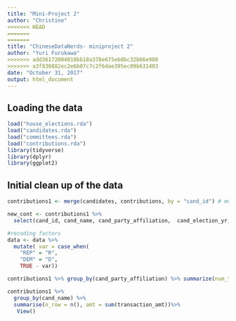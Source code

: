 ```yaml
---
title: "Mini-Project 2"
author: "Christine"
<<<<<<< HEAD
=======
=======
title: "ChineseDataNerds- miniproject 2"
author: "Yuri Furukawa"
>>>>>>> add36172004010bb18a378e675eb8bc32b66e980
>>>>>>> a3f830882ec2e6b07c7c2f6dae395ec09b631403
date: "October 31, 2017"
output: html_document
--- 
```



## Loading the data
```r
load("house_elections.rda")
load("candidates.rda")
load("committees.rda")
load("contributions.rda")
library(tidyverse)
library(dplyr)
library(ggplot2)
```

## Initial clean up of the data 
```r
contributions1 <- merge(candidates, contributions, by = "cand_id") # merged the candidate dataframe and contribution dataframe by the cand_id to see the name of the candidate

new_cont <- contributions1 %>%
  select(cand_id, cand_name, cand_party_affiliation,  cand_election_yr, cand_office_state , name, transaction_amt) # there are a lot of contributions to the same representative. 

#recoding factors
data <- data %>%
  mutate( var = case_when(
    "REP" = "R",
    "DEM" = "D",
    TRUE - var))

contributions1 %>% group_by(cand_party_affiliation) %>% summarize(num_type = n()) %>% arrange(desc(num_type)) %>% head(4)

contributions1 %>%
  group_by(cand_name) %>%
  summarise(n_row = n(), amt = sum(transaction_amt))%>%
   View()

````